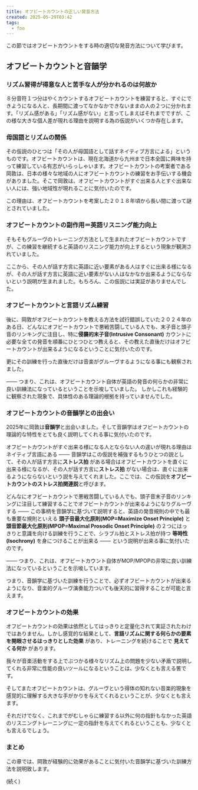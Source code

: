 ```yaml
---
title: オフビートカウントの正しい発音方法
created: 2025-05-29T03:42
tags:
  - foo
---
```


この節ではオフビートカウントをする時の適切な発音方法について学びます。 

## オフビートカウントと音韻学

### リズム習得が得意な人と苦手な人が分かれるのは何故か

８分音符１つ分はやくカウントするオフビートカウントを練習すると、すぐにできようになる人と、長期間に渡ってなかなかできないままの人の２つに分かれます。「リズム感がある」「リズム感がない」と言ってしまえばそれまでですが、この様な大きな個人差が現れる理由を説明する為の仮説がいくつか存在します。

###  母国語とリズムの関係

その仮説のひとつは「その人が母国語として話すネイティブ方言による」というものです。オフビートカウントは、現在北海道から九州まで日本全国に興味を持って練習している有志がいらっしゃいます。オフビートカウントの考案者である岡敦は、日本の様々な地域の人にオフビートカウントの練習をお手伝いする機会がありました。そこで岡敦は、オフビートカウントがすぐ出来る人とすぐ出来ない人には、強い地域性が現れることに気付いたのです。

この理由は、オフビートカウントを考案した２０１８年頃から長い間に渡って謎とされていました。

### オフビートカウントの副作用＝英語リスニング能力向上

そもそもグルーヴのトレーニング方法として生まれたオフビートカウントですが、この練習を継続すると英語のリスニング能力が向上するという現象が観測されていました。

ここから、その人が話す方言に英語に近い要素がある人はすぐに出来る様になるが、その人が話す方言に英語に近い要素がない人はなかなか出来るようにならないという説明が生まれました。もちろん、この仮説には実証がありませんでした。

### オフビートカウントと言語リズム練習

後に、岡敦がオフビートカウントを教える方法を試行錯誤していた２０２４年のある日、どんなにオフビートカウントで悪戦苦闘している人でも、末子音と頭子音のリンキングに注目し、特に**侵襲的末子音(Intrusive Consonant)** カウントに必要な全ての発音を順番にひとつひとつ教えると、その教えた直後だけはオフビートカウントが出来るようになるということに気付いたのです。

更にその訓練を行った直後だけは音楽がグルーヴするようになる事にも観察されました。

─── つまり、これは、オフビートカウント自体が英語の発音の何らかの非常に良い訓練法になっているということを示唆していました。 しかしこれも経験的に観察された現象で、具体性のある理論的根拠を持っていませんでした。

### オフビートカウントの音韻学との出会い

2025年に岡敦は**音韻学**と出会いました。そして音韻学はオフビートカウントの理論的な特性をとても良く説明してくれる事に気付いたのです。

オフビートカウントがすぐ出来る様になる人とならない人の違いが現れる理由はネイティブ言語にある ─── 音韻学はこの仮説を補強するもうひとつの説として、その人が話す方言に**ストレス拍** がある場合はオフビートカウントを直ぐに出来る様になるが、その人が話す方言に**ストレス拍** がない場合は、直ぐに出来るようにならないという説を与えてくれました。ここでは、この仮説を**オフビートカウントのストレス拍関連説**と呼びます。

どんなにオフビートカウントで悪戦苦闘している人でも、頭子音末子音のリンキングに注目して練習することでオフビートカウントが出来るようになりグルーヴする ─── この事柄を音韻学に基づいて説明すると、英語の発音規則の中でも最も重要な規則といえる **頭子音最大化原則(MOP=Maximize Onset Principle)**  と **頭音節最大化原則(MPOP=Maximal Prosodic Onset Principle)** の２つにはっきりと意識を向ける訓練を行うことで、シラブル拍とストレス拍が持つ **等時性 (Isochrony)** を身につけることが出来る ─── という説明が出来る事に気付いたのです。

 ─── つまり、これは、オフビートカウント自体がMOP/MPOPの非常に良い訓練法になっているということを示唆しています。

つまり、音韻学に基づいた訓練を行うことで、必ずオフビートカウントが出来るようになり、音楽的グルーヴ演奏能力ついても後天的に習得することが可能と言えます。

### オフビートカウントの効果

オフビートカウントの効果は依然としてはっきりと定量化されて実証されたわけではありません。しかし感覚的な結果として、**言語リズムに関する何らかの要素を開眼させるはっきりとした効果** があり、トレーニングを続けることで **見えてくる何か** があります。

我々が音楽活動をする上でぶつかる様々なリズム上の問題を少ない矛盾で説明してくれる非常に性能の良いツールになるということは、少なくとも言える筈です。

そしてまたオフビートカウントは、グルーヴという得体の知れない音楽的現象を感覚的に理解する大きな手がかりを与えてくれるということが、少なくとも言えます。

それだけでなく、これまでがむしゃらに練習する以外に何の指針もなかった英語のリスニングトレーニングに一定の指針を与えてくれるということも、少なくとも言えるでしょう。

### まとめ

この章では、岡敦が経験的に効果があることに気付いた音韻学に基づいた訓練方法を説明致します。

(続く)

